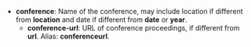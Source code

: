 * '''conference''': Name of the conference, may include location if different from '''location''' and date if different from '''date''' or '''year'''.
** '''conference-url''': URL of conference proceedings, if different from '''url'''. Alias: '''conferenceurl'''.